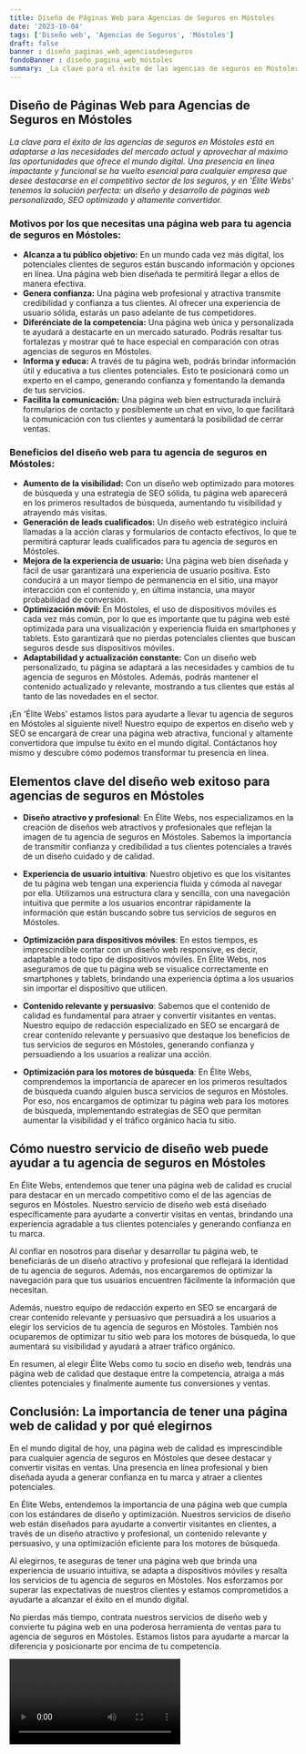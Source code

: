 ```yaml
---
title: Diseño de Páginas Web para Agencias de Seguros en Móstoles
date: '2023-10-04'
tags: ['Diseño web', 'Agencias de Seguros', 'Móstoles']
draft: false
banner : diseño_paginas_web_agenciasdeseguros
fondoBanner : diseño_pagina_web_móstoles
summary: _La clave para el éxito de las agencias de seguros en Móstoles está en adaptarse a las necesidades del mercado actual y aprovechar al máximo las oportunidades que ofrece el mundo digital. Una presencia en línea impactante y funcional se ha vuelto esencial para cualquier empresa que desee destacarse en el competitivo sector de los seguros, y en 'Élite Webs' tenemos la solución perfecta un diseño y desarrollo de páginas web personalizado, SEO optimizado y altamente convertidor._
---
```


## **Diseño de Páginas Web para Agencias de Seguros en Móstoles**

_La clave para el éxito de las agencias de seguros en Móstoles está en adaptarse a las necesidades del mercado actual y aprovechar al máximo las oportunidades que ofrece el mundo digital. Una presencia en línea impactante y funcional se ha vuelto esencial para cualquier empresa que desee destacarse en el competitivo sector de los seguros, y en 'Élite Webs' tenemos la solución perfecta: un diseño y desarrollo de páginas web personalizado, SEO optimizado y altamente convertidor._

### **Motivos por los que necesitas una página web para tu agencia de seguros en Móstoles:**
- **Alcanza a tu público objetivo:** En un mundo cada vez más digital, los potenciales clientes de seguros están buscando información y opciones en línea. Una página web bien diseñada te permitirá llegar a ellos de manera efectiva.
- **Genera confianza:** Una página web profesional y atractiva transmite credibilidad y confianza a tus clientes. Al ofrecer una experiencia de usuario sólida, estarás un paso adelante de tus competidores.
- **Diferénciate de la competencia:** Una página web única y personalizada te ayudará a destacarte en un mercado saturado. Podrás resaltar tus fortalezas y mostrar qué te hace especial en comparación con otras agencias de seguros en Móstoles.
- **Informa y educa:** A través de tu página web, podrás brindar información útil y educativa a tus clientes potenciales. Esto te posicionará como un experto en el campo, generando confianza y fomentando la demanda de tus servicios.
- **Facilita la comunicación:** Una página web bien estructurada incluirá formularios de contacto y posiblemente un chat en vivo, lo que facilitará la comunicación con tus clientes y aumentará la posibilidad de cerrar ventas.

### **Beneficios del diseño web para tu agencia de seguros en Móstoles:**
- **Aumento de la visibilidad:** Con un diseño web optimizado para motores de búsqueda y una estrategia de SEO sólida, tu página web aparecerá en los primeros resultados de búsqueda, aumentando tu visibilidad y atrayendo más visitas.
- **Generación de leads cualificados:** Un diseño web estratégico incluirá llamadas a la acción claras y formularios de contacto efectivos, lo que te permitirá capturar leads cualificados para tu agencia de seguros en Móstoles.
- **Mejora de la experiencia de usuario:** Una página web bien diseñada y fácil de usar garantizará una experiencia de usuario positiva. Esto conducirá a un mayor tiempo de permanencia en el sitio, una mayor interacción con el contenido y, en última instancia, una mayor probabilidad de conversión.
- **Optimización móvil:** En Móstoles, el uso de dispositivos móviles es cada vez más común, por lo que es importante que tu página web esté optimizada para una visualización y experiencia fluida en smartphones y tablets. Esto garantizará que no pierdas potenciales clientes que buscan seguros desde sus dispositivos móviles.
- **Adaptabilidad y actualización constante:** Con un diseño web personalizado, tu página se adaptará a las necesidades y cambios de tu agencia de seguros en Móstoles. Además, podrás mantener el contenido actualizado y relevante, mostrando a tus clientes que estás al tanto de las novedades en el sector.

¡En 'Élite Webs' estamos listos para ayudarte a llevar tu agencia de seguros en Móstoles al siguiente nivel! Nuestro equipo de expertos en diseño web y SEO se encargará de crear una página web atractiva, funcional y altamente convertidora que impulse tu éxito en el mundo digital. Contáctanos hoy mismo y descubre cómo podemos transformar tu presencia en línea.

<GifSeo />

<Cta />

## Elementos clave del diseño web exitoso para agencias de seguros en Móstoles

- **Diseño atractivo y profesional**: En Élite Webs, nos especializamos en la creación de diseños web atractivos y profesionales que reflejan la imagen de tu agencia de seguros en Móstoles. Sabemos la importancia de transmitir confianza y credibilidad a tus clientes potenciales a través de un diseño cuidado y de calidad.

- **Experiencia de usuario intuitiva**: Nuestro objetivo es que los visitantes de tu página web tengan una experiencia fluida y cómoda al navegar por ella. Utilizamos una estructura clara y sencilla, con una navegación intuitiva que permite a los usuarios encontrar rápidamente la información que están buscando sobre tus servicios de seguros en Móstoles.

- **Optimización para dispositivos móviles**: En estos tiempos, es imprescindible contar con un diseño web responsive, es decir, adaptable a todo tipo de dispositivos móviles. En Élite Webs, nos aseguramos de que tu página web se visualice correctamente en smartphones y tablets, brindando una experiencia óptima a los usuarios sin importar el dispositivo que utilicen.

- **Contenido relevante y persuasivo**: Sabemos que el contenido de calidad es fundamental para atraer y convertir visitantes en ventas. Nuestro equipo de redacción especializado en SEO se encargará de crear contenido relevante y persuasivo que destaque los beneficios de tus servicios de seguros en Móstoles, generando confianza y persuadiendo a los usuarios a realizar una acción.

- **Optimización para los motores de búsqueda**: En Élite Webs, comprendemos la importancia de aparecer en los primeros resultados de búsqueda cuando alguien busca servicios de seguros en Móstoles. Por eso, nos encargamos de optimizar tu página web para los motores de búsqueda, implementando estrategias de SEO que permitan aumentar la visibilidad y el tráfico orgánico hacia tu sitio.

## Cómo nuestro servicio de diseño web puede ayudar a tu agencia de seguros en Móstoles

En Élite Webs, entendemos que tener una página web de calidad es crucial para destacar en un mercado competitivo como el de las agencias de seguros en Móstoles. Nuestro servicio de diseño web está diseñado específicamente para ayudarte a convertir visitas en ventas, brindando una experiencia agradable a tus clientes potenciales y generando confianza en tu marca.

Al confiar en nosotros para diseñar y desarrollar tu página web, te beneficiarás de un diseño atractivo y profesional que reflejará la identidad de tu agencia de seguros. Además, nos encargaremos de optimizar la navegación para que tus usuarios encuentren fácilmente la información que necesitan.

Además, nuestro equipo de redacción experto en SEO se encargará de crear contenido relevante y persuasivo que persuadirá a los usuarios a elegir los servicios de tu agencia de seguros en Móstoles. También nos ocuparemos de optimizar tu sitio web para los motores de búsqueda, lo que aumentará su visibilidad y ayudará a atraer tráfico orgánico.

En resumen, al elegir Élite Webs como tu socio en diseño web, tendrás una página web de calidad que destaque entre la competencia, atraiga a más clientes potenciales y finalmente aumente tus conversiones y ventas.

## Conclusión: La importancia de tener una página web de calidad y por qué elegirnos

En el mundo digital de hoy, una página web de calidad es imprescindible para cualquier agencia de seguros en Móstoles que desee destacar y convertir visitas en ventas. Una presencia en línea profesional y bien diseñada ayuda a generar confianza en tu marca y atraer a clientes potenciales.

En Élite Webs, entendemos la importancia de una página web que cumpla con los estándares de diseño y optimización. Nuestros servicios de diseño web están diseñados para ayudarte a convertir visitantes en clientes, a través de un diseño atractivo y profesional, un contenido relevante y persuasivo, y una optimización eficiente para los motores de búsqueda.

Al elegirnos, te aseguras de tener una página web que brinda una experiencia de usuario intuitiva, se adapta a dispositivos móviles y resalta los servicios de tu agencia de seguros en Móstoles. Nos esforzamos por superar las expectativas de nuestros clientes y estamos comprometidos a ayudarte a alcanzar el éxito en el mundo digital.

No pierdas más tiempo, contrata nuestros servicios de diseño web y convierte tu página web en una poderosa herramienta de ventas para tu agencia de seguros en Móstoles. Estamos listos para ayudarte a marcar la diferencia y posicionarte por encima de tu competencia.

<Video />

<CtaBot job='Agencias de Seguros' city='Móstoles'/>

<Gmaps query='Móstoles+españa+maps' />